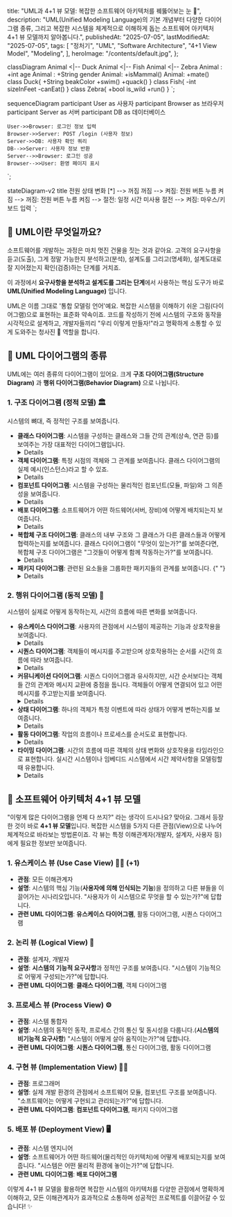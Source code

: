
  title: "UML과 4+1 뷰 모델: 복잡한 소프트웨어 아키텍처를 꿰뚫어보는 눈 🚀",
  description:
    "UML(Unified Modeling Language)의 기본 개념부터 다양한 다이어그램 종류, 그리고 복잡한 시스템을 체계적으로 이해하게 돕는 소프트웨어 아키텍처 4+1 뷰 모델까지 알아봅니다.",
  publishedAt: "2025-07-05",
  lastModifiedAt: "2025-07-05",
  tags: [
    "정처기",
    "UML",
    "Software Architecture",
    "4+1 View Model",
    "Modeling",
  ],
  heroImage: "/contents/default.jpg",
};

classDiagram
  Animal <|-- Duck
  Animal <|-- Fish
  Animal <|-- Zebra
  Animal : +int age
  Animal : +String gender
  Animal: +isMammal()
  Animal: +mate()
  class Duck{
      +String beakColor
      +swim()
      +quack()
  }
  class Fish{
      -int sizeInFeet
      -canEat()
  }
  class Zebra{
      +bool is_wild
      +run()
  }
`;

sequenceDiagram
    participant User as 사용자
    participant Browser as 브라우저
    participant Server as 서버
    participant DB as 데이터베이스

    User->>Browser: 로그인 정보 입력
    Browser->>Server: POST /login (사용자 정보)
    Server->>DB: 사용자 확인 쿼리
    DB-->>Server: 사용자 정보 반환
    Server-->>Browser: 로그인 성공
    Browser-->>User: 환영 페이지 표시

`;

stateDiagram-v2
    title 전원 상태 변화
    [*] --> 꺼짐
    꺼짐 --> 켜짐: 전원 버튼 누름
    켜짐 --> 꺼짐: 전원 버튼 누름
    켜짐 --> 절전: 일정 시간 미사용
    절전 --> 켜짐: 마우스/키보드 입력
`;

## 🤔 UML이란 무엇일까요?

소프트웨어를 개발하는 과정은 마치 멋진 건물을 짓는 것과 같아요. 고객의 요구사항을 듣고(도출), 그게 정말 가능한지 분석하고(분석), 설계도를 그리고(명세화), 설계도대로 잘 지어졌는지 확인(검증)하는 단계를 거치죠.

이 과정에서 **요구사항을 분석하고 설계도를 그리는 단계**에서 사용하는 핵심 도구가 바로 **UML(Unified Modeling Language)** 입니다.

UML은 이름 그대로 '통합 모델링 언어'예요. 복잡한 시스템을 이해하기 쉬운 그림(다이어그램)으로 표현하는 표준화 약속이죠. 코드를 작성하기 전에 시스템의 구조와 동작을 시각적으로 설계하고, 개발자들끼리 "우리 이렇게 만들자!"라고 명확하게 소통할 수 있게 도와주는 청사진 📐 역할을 합니다.

## 🎨 UML 다이어그램의 종류

UML에는 여러 종류의 다이어그램이 있어요. 크게 **구조 다이어그램(Structure Diagram)** 과 **행위 다이어그램(Behavior Diagram)** 으로 나뉩니다.

### 1. 구조 다이어그램 (정적 모델) 🏛️

시스템의 뼈대, 즉 정적인 구조를 보여줍니다.

- **클래스 다이어그램**: 시스템을 구성하는 클래스와 그들 간의 관계(상속, 연관 등)를 보여주는 가장 대표적인 다이어그램입니다.
  <Details summary="클래스 다이어그램 예시 보기">
    <MermaidDiagram chart={classDiagramExample} />
  </Details>
- **객체 다이어그램**: 특정 시점의 객체와 그 관계를 보여줍니다. 클래스 다이어그램의 실제 예시(인스턴스)라고 할 수 있죠.
  <Details summary="객체 다이어그램 예시 보기">
    [Example of an object
    diagram.(위키피디아)](https://commons.wikimedia.org/wiki/File:Object_diagram.png#/media/File:Object_diagram.png)
  </Details>
- **컴포넌트 다이어그램**: 시스템을 구성하는 물리적인 컴포넌트(모듈, 파일)와 그 의존성을 보여줍니다.
  <Details summary="컴포넌트 다이어그램 예시 보기">
    [보험 정책 관리 시스템의 컴포넌트
    다이어그램(위키피디아)](https://commons.wikimedia.org/wiki/File:Policy_Admin_Component_Diagram.PNG#/media/%ED%8C%8C%EC%9D%BC:Policy_Admin_Component_Diagram.PNG)
  </Details>
- **배포 다이어그램**: 소프트웨어가 어떤 하드웨어(서버, 장비)에 어떻게 배치되는지 보여줍니다.
  <Details summary="배포 다이어그램 예시 보기">
    [A sample deployment
    diagram(위키피디아)](https://commons.wikimedia.org/wiki/File:Deployment_Diagram.PNG#/media/File:Deployment_Diagram.PNG)
  </Details>
- **복합체 구조 다이어그램**: 클래스의 내부 구조와 그 클래스가 다른 클래스들과 어떻게 협력하는지를 보여줍니다. 클래스 다이어그램이 "무엇이 있는가?"를 보여준다면, 복합체 구조 다이어그램은 "그것들이 어떻게 함께 작동하는가?"를 보여줍니다.
  <Details summary="복합체 구조 다이어그램 예시 보기">
    [UML 2.0 복합체 구조 다이어그램
    예시(위키피디아)](https://en.wikipedia.org/wiki/Composite_structure_diagram#Examples)
  </Details>
- **패키지 다이어그램**: 관련된 요소들을 그룹화한 패키지들의 관계를 보여줍니다.
  {" "}
  <Details summary="패키지 다이어그램 예시 보기">
    [Deployment Model Structure.PNG(위키피디아, Kishorekumar
    62)](https://upload.wikimedia.org/wikipedia/commons/b/bc/Deployment_Model_Structure.PNG)
  </Details>

### 2. 행위 다이어그램 (동적 모델) 💃

시스템이 실제로 어떻게 동작하는지, 시간의 흐름에 따른 변화를 보여줍니다.

- **유스케이스 다이어그램**: 사용자의 관점에서 시스템이 제공하는 기능과 상호작용을 보여줍니다.
  <Details summary="유스케이스 다이어그램 예시 보기">
    [UML 유스 케이스
    다이어그램(위키피디아)](https://ko.wikipedia.org/wiki/%EC%9C%A0%EC%8A%A4_%EC%BC%80%EC%9D%B4%EC%8A%A4_%EB%8B%A4%EC%9D%B4%EC%96%B4%EA%B7%B8%EB%9E%A8#/media/%ED%8C%8C%EC%9D%BC:Use_case_restaurant_model.svg)
  </Details>
- **시퀀스 다이어그램**: 객체들이 메시지를 주고받으며 상호작용하는 순서를 시간의 흐름에 따라 보여줍니다.
  <Details summary="시퀀스 다이어그램 예시 보기">
    <MermaidDiagram chart={sequenceDiagramExample} />
  </Details>
- **커뮤니케이션 다이어그램**: 시퀀스 다이어그램과 유사하지만, 시간 순서보다는 객체들 간의 관계와 메시지 교환에 중점을 둡니다. 객체들이 어떻게 연결되어 있고 어떤 메시지를 주고받는지를 보여줍니다.
  <Details summary="커뮤니케이션 다이어그램 예시 보기">
    [UML 커뮤니케이션 다이어그램
    예시(위키피디아)](https://commons.wikimedia.org/wiki/File:UML_Communication_diagram.svg#/media/File:UML_Communication_diagram.svg)
  </Details>
- **상태 다이어그램**: 하나의 객체가 특정 이벤트에 따라 상태가 어떻게 변하는지를 보여줍니다.
  <Details summary="상태 다이어그램 예시 보기">
    <MermaidDiagram chart={stateMachineDiagramExample} />
  </Details>
- **활동 다이어그램**: 작업의 흐름이나 프로세스를 순서도로 표현합니다.
  <Details summary="활동 다이어그램 예시 보기">
    [UML 1.x 액티비티
    다이어그램(위키피디아)](https://commons.wikimedia.org/wiki/File:Activity_conducting.svg#/media/%ED%8C%8C%EC%9D%BC:Activity_conducting.svg)
  </Details>
- **타이밍 다이어그램**: 시간의 흐름에 따른 객체의 상태 변화와 상호작용을 타임라인으로 표현합니다. 실시간 시스템이나 임베디드 시스템에서 시간 제약사항을 모델링할 때 유용합니다.
  <Details summary="타이밍 다이어그램 예시 보기">
    [UML 타이밍 다이어그램
    예시(위키미디어)](https://commons.wikimedia.org/wiki/File:Uml-Zeitverlaufsdiagramm.svg)
  </Details>

## 🔭 소프트웨어 아키텍처 4+1 뷰 모델

"이렇게 많은 다이어그램을 언제 다 쓰지?" 라는 생각이 드시나요? 맞아요. 그래서 등장한 것이 바로 **4+1 뷰 모델**입니다. 복잡한 시스템을 5가지 다른 관점(View)으로 나누어 체계적으로 바라보는 방법론이죠. 각 뷰는 특정 이해관계자(개발자, 설계자, 사용자 등)에게 필요한 정보만 보여줍니다.

### 1. 유스케이스 뷰 (Use Case View) 🧑‍💻 (+1)

- **관점**: 모든 이해관계자
- **설명**: 시스템의 핵심 기능(**사용자에 의해 인식되는 기능**)을 정의하고 다른 뷰들을 이끌어가는 시나리오입니다. "사용자가 이 시스템으로 무엇을 할 수 있는가?"에 답합니다.
- **관련 UML 다이어그램**: **유스케이스 다이어그램**, 활동 다이어그램, 시퀀스 다이어그램

### 2. 논리 뷰 (Logical View) 🧩

- **관점**: 설계자, 개발자
- **설명**: **시스템의 기능적 요구사항**과 정적인 구조를 보여줍니다. "시스템이 기능적으로 어떻게 구성되는가?"에 답합니다.
- **관련 UML 다이어그램**: **클래스 다이어그램**, 객체 다이어그램

### 3. 프로세스 뷰 (Process View) ⚙️

- **관점**: 시스템 통합자
- **설명**: 시스템의 동적인 동작, 프로세스 간의 통신 및 동시성을 다룹니다.(**시스템의 비기능적 요구사항**) "시스템이 어떻게 살아 움직이는가?"에 답합니다.
- **관련 UML 다이어그램**: **시퀀스 다이어그램**, 통신 다이어그램, 활동 다이어그램

### 4. 구현 뷰 (Implementation View) 👨‍🔧

- **관점**: 프로그래머
- **설명**: 실제 개발 환경의 관점에서 소프트웨어 모듈, 컴포넌트 구조를 보여줍니다. "소프트웨어는 어떻게 구현되고 관리되는가?"에 답합니다.
- **관련 UML 다이어그램**: **컴포넌트 다이어그램**, 패키지 다이어그램

### 5. 배포 뷰 (Deployment View) 🖥️

- **관점**: 시스템 엔지니어
- **설명**: 소프트웨어가 어떤 하드웨어(물리적인 아키텍처)에 어떻게 배포되는지를 보여줍니다. "시스템은 어떤 물리적 환경에 놓이는가?"에 답합니다.
- **관련 UML 다이어그램**: **배포 다이어그램**

이렇게 4+1 뷰 모델을 활용하면 복잡한 시스템의 아키텍처를 다양한 관점에서 명확하게 이해하고, 모든 이해관계자가 효과적으로 소통하며 성공적인 프로젝트를 이끌어갈 수 있습니다! ✨
